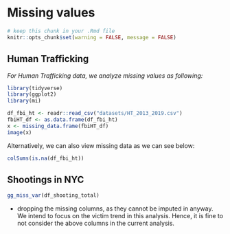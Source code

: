 # Missing values

```r
# keep this chunk in your .Rmd file
knitr::opts_chunk$set(warning = FALSE, message = FALSE)
```

<!-- ```{r setup, include=FALSE} -->
<!-- ## Rahul setup -->
<!-- df_shooting_ytd <- readr::read_csv("datasets/NYPD_Shooting_Incident_Data__Year_To_Date_.csv") -->
<!-- df_shooting_old <- readr::read_csv("https://data.cityofnewyork.us/resource/833y-fsy8.csv") -->
<!-- ``` -->

## Human Trafficking

*For Human Trafficking data, we analyze missing values as following:*

```r
library(tidyverse)
library(ggplot2)
library(mi)
```

```r
df_fbi_ht <- readr::read_csv("datasets/HT_2013_2019.csv")
fbiHT_df <- as.data.frame(df_fbi_ht)
x <- missing_data.frame(fbiHT_df)
image(x)
```

Alternatively, we can also view missing data as we can see below:

```r
colSums(is.na(df_fbi_ht))
```


## Shootings in NYC

```r
gg_miss_var(df_shooting_total)
```

 - dropping the missing columns, as they cannot be imputed in anyway. We intend to focus on the victim trend in this analysis. Hence, it is fine to not consider the above columns in the current analysis.


